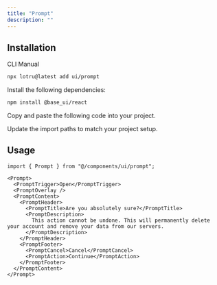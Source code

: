 ```yaml
---
title: "Prompt"
description: ""
---
```


<ComponentPreview id="examples/prompt-01" />

## Installation

<Tabs defaultValue="cli">

<TabsList>
  <TabsTrigger value="cli">CLI</TabsTrigger>
  <TabsTrigger value="manual">Manual</TabsTrigger>
  <TabsIndicator />
</TabsList>

<TabsContent value="cli">

```bash
npx lotru@latest add ui/prompt
```

</TabsContent>

<TabsContent value="manual">

<Steps>

<Step>Install the following dependencies:</Step>

```bash
npm install @base_ui/react
```

<Step>Copy and paste the following code into your project.</Step>

<ComponentSource id="ui/prompt" />

<Step>Update the import paths to match your project setup.</Step>

</Steps>

</TabsContent>

</Tabs>

## Usage

```tsx
import { Prompt } from "@/components/ui/prompt";
```

```tsx
<Prompt>
  <PromptTrigger>Open</PromptTrigger>
  <PromptOverlay />
  <PromptContent>
    <PromptHeader>
      <PromptTitle>Are you absolutely sure?</PromptTitle>
      <PromptDescription>
        This action cannot be undone. This will permanently delete your account and remove your data from our servers.
      </PromptDescription>
    </PromptHeader>
    <PromptFooter>
      <PromptCancel>Cancel</PromptCancel>
      <PromptAction>Continue</PromptAction>
    </PromptFooter>
  </PromptContent>
</Prompt>
```

